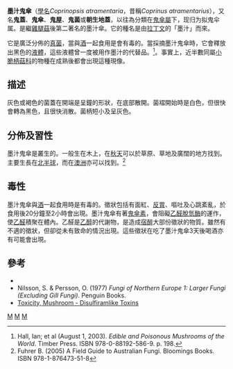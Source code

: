 {{Speciesbox 
| taxon =  Coprinopsis atramentaria
| image = Coprinus atramentarius.jpg
| authority = ([[Jean_Baptiste_François_Pierre_Bulliard|Bull.]]) Redhead, Vilgalys & Moncalvo (2001)
| synonyms=''Coprinus atramentarius''
}}
{{mycomorphbox 
| name = Coprinopsis atramentaria
| whichGills = free 
| capShape = ovate 
| hymeniumType=gills
| stipeCharacter=bare
| ecologicalType=saprotrophic
| sporePrintColor=black
| howEdible=edible
| howEdible2=poisonous}}

'''墨汁鬼傘'''（[[學名|學名]]''Coprinopsis atramentaria''，昔稱''Coprinus atramentarius''），又名'''鬼蓋'''、'''鬼傘'''、'''鬼屋'''、'''鬼菌'''或'''朝生地蓋'''，以往為分類在[[鬼傘屬|鬼傘屬]]下，现归为拟鬼伞属。是繼[[雞腿菇|雞腿菇]]後第二著名的墨汁傘。它的種名是由[[拉丁文|拉丁文]]的「墨汁」而來。

它是廣泛分佈的[[真菌|真菌]]，當與[[酒|酒]]一起食用是會有毒的。當採摘墨汁鬼傘時，它會釋放出黑色的[[液體|液體]]，這些液體曾一度被用作墨汁的代替品。<ref>Hall, Ian; et al (August 1, 2003). ''Edible and Poisonous Mushrooms of the World''. Timber Press. ISBN 978-0-88192-586-9. p. 198.</ref>。事實上，近半數同屬[[小脆柄菇科|小脆柄菇科]]的物種在成熟後都會出現這種現像。

==描述==
灰色或褐色的菌蓋在開端是呈鐘的形狀，在底部散開。菌褶開始時是白色，但很快會轉為黑色，且很快消散。菌柄短小及呈灰色。

==分佈及習性==
墨汁鬼傘是叢生的。一般生在木上，在[[秋天|秋天]]可以於草原、草地及廣闊的地方找到。主要生長在[[北半球|北半球]]，而在[[澳洲|澳洲]]亦可以找到。<ref>Fuhrer B. (2005) A Field Guide to Australian Fungi. Bloomings Books. ISBN 978-1-876473-51-8</ref>

==毒性==
墨汁鬼傘與[[酒|酒]]一起食用時是有毒的。徵狀包括有面紅、[[反胃|反胃]]、嘔吐及心跳紊亂，於食用後20分鐘至2小時會出現。墨汁鬼傘有著[[鬼傘素|鬼傘素]]，會阻礙[[乙醛脫氫酶|乙醛脫氫酶]]的運作，使[[乙醛|乙醛]]積聚在體內。乙醛是[[乙醇|乙醇]]的代謝物，是造成[[宿醉|宿醉]]大部份徵狀的物質。雖然有不適的徵狀，但卻從未有致命的情況出現。這些徵狀在吃了墨汁鬼傘3天後喝酒亦有可能會出現。

==參考==
<div class="references-small">
<references/>
* {{cite book | last = North| first = Pamela | year = 1967 | title = Poisonous Plants and Fungi in colour | publisher = Blandford Press & Pharmacological Society of Great Britain }}
* Nilsson, S. & Persson, O. (1977) ''Fungi of Northern Europe 1: Larger Fungi (Excluding Gill Fungi)''. Penguin Books.
*[http://www.emedicine.com/emerg/topic455.htm Toxicity, Mushroom - Disulfiramlike Toxins] {{Wayback|url=http://www.emedicine.com/emerg/topic455.htm |date=20081022025431 }}
</div>
{{Taxonbar|from=Q728673}}

[[Category:鬼傘属|M]]
[[Category:毒蕈|M]]
[[Category:1786年描述的真菌|M]]